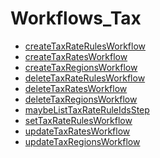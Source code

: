 
# Workflows\_Tax

- [createTaxRateRulesWorkflow](../../functions/core_flows.createTaxRateRulesWorkflow/page.mdx)
- [createTaxRatesWorkflow](../../functions/core_flows.createTaxRatesWorkflow/page.mdx)
- [createTaxRegionsWorkflow](../../functions/core_flows.createTaxRegionsWorkflow/page.mdx)
- [deleteTaxRateRulesWorkflow](../../functions/core_flows.deleteTaxRateRulesWorkflow/page.mdx)
- [deleteTaxRatesWorkflow](../../functions/core_flows.deleteTaxRatesWorkflow/page.mdx)
- [deleteTaxRegionsWorkflow](../../functions/core_flows.deleteTaxRegionsWorkflow/page.mdx)
- [maybeListTaxRateRuleIdsStep](../../functions/core_flows.maybeListTaxRateRuleIdsStep/page.mdx)
- [setTaxRateRulesWorkflow](../../functions/core_flows.setTaxRateRulesWorkflow/page.mdx)
- [updateTaxRatesWorkflow](../../functions/core_flows.updateTaxRatesWorkflow/page.mdx)
- [updateTaxRegionsWorkflow](../../functions/core_flows.updateTaxRegionsWorkflow/page.mdx)
